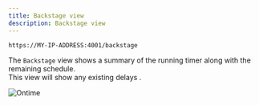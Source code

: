```yaml
---
title: Backstage view
description: Backstage view
---
```


```bash title="Backstage / Stage Manager View"
https://MY-IP-ADDRESS:4001/backstage           
```

The `Backstage` view shows a summary of the running timer along with the remaining schedule. \
This view will show any existing delays .

![Ontime](../../../assets/screenshots/views/backstage.png)
